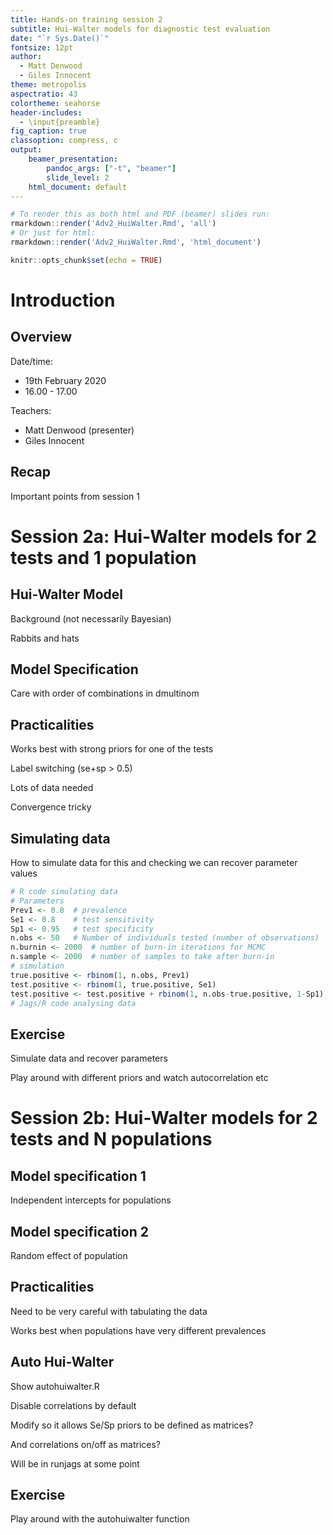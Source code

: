 ```yaml
---
title: Hands-on training session 2
subtitle: Hui-Walter models for diagnostic test evaluation
date: "`r Sys.Date()`"
fontsize: 12pt
author:
  - Matt Denwood
  - Giles Innocent
theme: metropolis
aspectratio: 43
colortheme: seahorse
header-includes: 
  - \input{preamble}
fig_caption: true
classoption: compress, c
output:
    beamer_presentation:
        pandoc_args: ["-t", "beamer"]
        slide_level: 2
    html_document: default
---
```


```r
# To render this as both html and PDF (beamer) slides run:
rmarkdown::render('Adv2_HuiWalter.Rmd', 'all')
# Or just for html:
rmarkdown::render('Adv2_HuiWalter.Rmd', 'html_document')
```

```r
knitr::opts_chunk$set(echo = TRUE)
```

# Introduction

## Overview

Date/time:

  - 19th February 2020
  - 16.00 - 17.00

Teachers:

  - Matt Denwood (presenter)
  - Giles Innocent

## Recap

Important points from session 1




# Session 2a:  Hui-Walter models for 2 tests and 1 population

## Hui-Walter Model

Background (not necessarily Bayesian)

Rabbits and hats

## Model Specification

Care with order of combinations in dmultinom


## Practicalities

Works best with strong priors for one of the tests

Label switching (se+sp > 0.5)

Lots of data needed

Convergence tricky

## Simulating data

How to simulate data for this and checking we can recover parameter values


```r
# R code simulating data
# Parameters
Prev1 <- 0.8  # prevalence
Se1 <- 0.8    # test sensitivity
Sp1 <- 0.95   # test specificity
n.obs <- 50   # Number of individuals tested (number of observations)
n.burnin <- 2000  # number of burn-in iterations for MCMC
n.sample <- 2000  # number of samples to take after burn-in
# simulation
true.positive <- rbinom(1, n.obs, Prev1)
test.positive <- rbinom(1, true.positive, Se1)
test.positive <- test.positive + rbinom(1, n.obs-true.positive, 1-Sp1)
# Jags/R code analysing data
```


## Exercise

Simulate data and recover parameters

Play around with different priors and watch autocorrelation etc


# Session 2b:  Hui-Walter models for 2 tests and N populations

## Model specification 1

Independent intercepts for populations


## Model specification 2

Random effect of population


## Practicalities

Need to be very careful with tabulating the data

Works best when populations have very different prevalences


## Auto Hui-Walter

Show autohuiwalter.R

Disable correlations by default

Modify so it allows Se/Sp priors to be defined as matrices?

And correlations on/off as matrices?

Will be in runjags at some point

## Exercise

Play around with the autohuiwalter function

